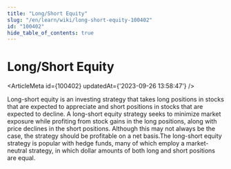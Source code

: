 ```yaml
---
title: "Long/Short Equity"
slug: "/en/learn/wiki/long-short-equity-100402"
id: "100402"
hide_table_of_contents: true
---
```



# Long/Short Equity

<ArticleMeta id={100402} updatedAt={'2023-09-26 13:58:47'} />
<div className='border-solid border-b border-t-0 my-4 border-[var(--ifm-color-gray-300)]' />

Long-short equity is an investing strategy that takes long positions in stocks that are expected to appreciate and short positions in stocks that are expected to decline. A long-short equity strategy seeks to minimize market exposure while profiting from stock gains in the long positions, along with price declines in the short positions. Although this may not always be the case, the strategy should be profitable on a net basis.The long-short equity strategy is popular with hedge funds, many of which employ a market-neutral strategy, in which dollar amounts of both long and short positions are equal.
